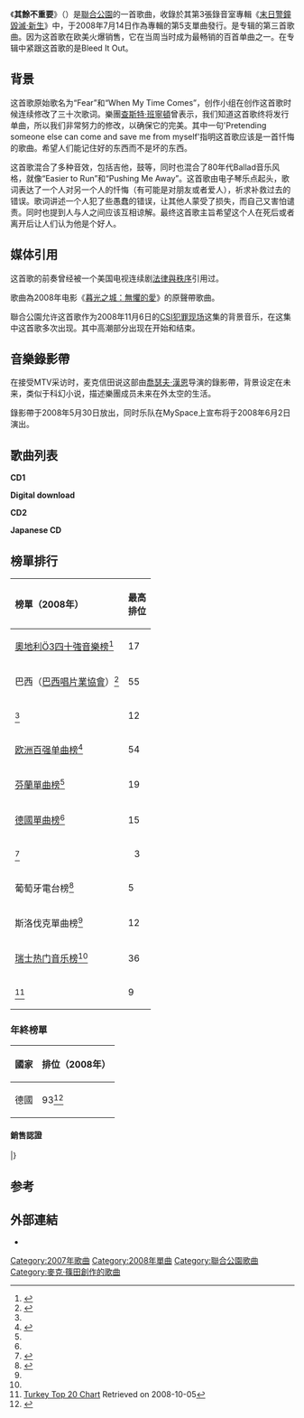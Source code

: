 {{For|这首歌[[CSI犯罪现场|CSI]]相关内容|Leave Out All The Rest (CSI犯罪现场)}}
{{refimprove|time=2017-07-22T12:11:21+00:00}}
{{Infobox Single |
| Name           = Leave Out All the Rest<br><small>其餘不重要</small>
| Cover          = Leave Out All The Rest artwork.jpg
| Artist         = [[聯合公園|聯合公園]]
| Album          = [[末日警鐘_毀滅·新生|末日警鐘 毀滅·新生]]
| Recorded       = 2007年
| Released       = 2008年7月14日<small>（UK）</small><ref>{{Cite web |url=http://www.amazon.co.uk/Leave-Out-Rest-Linkin-Park/dp/B001BN1UZO |title=Amazon.co.uk: Leave Out All the Rest: Linkin Park: Music<!-- Bot generated title --> |accessdate=2009-03-25 |archive-date=2017-08-01 |archive-url=https://web.archive.org/web/20170801164234/https://www.amazon.co.uk/Leave-Out-Rest-Linkin-Park/dp/B001BN1UZO |dead-url=no }}</ref> <br />2008年7月15日<small>（U.S.）</small><ref>[http://www.amazon.com/gp/product/B001BZHAX8 Amazon.com: Leave Out All The Rest: MP3 Downloads: Linkin Park<!-- Bot generated title -->]</ref><br />2008年8月25日<small>（U.S. radio）</small><ref>{{Cite web |url=http://allaccess.com/ |title=AllAccess.com<!-- click on Top40/M--> |accessdate=2009-03-25 |archive-date=2011-07-23 |archive-url=https://web.archive.org/web/20110723180612/http://www.allaccess.com/ |dead-url=no }}</ref><br />2008年11月27日<small>（Japan）</small>
| Genre          = [[另類搖滾|另類搖滾]]、[[電音搖滾|電音搖滾]]
| Length         = 3:29<small>（album version）</small><br />3:19 <small>（single version）</small>
| Label          = [[華納兄弟唱片公司|華納兄弟唱片]]
| Writer         = [[聯合公園|聯合公園]]
| Producer       = {{tsl|en|Rick Rubin||Rick Rubin}}<br />[[麥克·篠田|麥克·篠田]]
| Last single    = “[[We_Made_It|We Made It]]”<br />（2008年）
| This single    = “'''Leave Out All the Rest'''”<br />（2008年）
| Next single    = “[[New_Divide|New Divide]]”<br />（2009年）
}}

《'''其餘不重要'''》（{{lang-en|''Leave Out All the Rest''}}）是[[聯合公園|聯合公園]]的一首歌曲，收錄於其第3張錄音室專輯《[[末日警鐘_毀滅·新生|末日警鐘 毀滅·新生]]》中，于2008年7月14日作為專輯的第5支單曲發行。是专辑的第三首歌曲。因为这首歌在欧美火爆销售，它在当周当时成为最畅销的百首单曲之一。在专辑中紧跟这首歌的是Bleed It Out。

== 背景 ==
这首歌原始歌名为“Fear”和“When My Time Comes”，创作小组在创作这首歌时候连续修改了三十次歌词。樂團[[查斯特·班寧頓|查斯特·班寧頓]]曾表示，我们知道这首歌终将发行单曲，所以我们非常努力的修改，以确保它的完美。其中一句'Pretending someone else can come and save me from myself'指明这首歌应该是一首忏悔的歌曲。希望人们能记住好的东西而不是坏的东西。

这首歌混合了多种音效，包括吉他，鼓等，同时也混合了80年代Ballad音乐风格，就像“Easier to Run”和“Pushing Me Away”。这首歌由电子琴乐点起头，歌词表达了一个人对另一个人的忏悔（有可能是对朋友或者爱人），祈求补救过去的错误。歌词讲述一个人犯了些愚蠢的错误，让其他人蒙受了损失，而自己又害怕谴责。同时也提到人与人之间应该互相谅解。最终这首歌主旨希望这个人在死后或者离开后让人们认为他是个好人。

== 媒体引用 ==
这首歌的前奏曾经被一个美国电视连续剧[[法律與秩序|法律與秩序]]引用过。

歌曲為2008年电影《[[暮光之城：無懼的愛|暮光之城：無懼的愛]]》的原聲帶歌曲。

聯合公園允许这首歌作为2008年11月6日的[[CSI犯罪现场|CSI犯罪现场]]这集的背景音乐，在这集中这首歌多次出现。其中高潮部分出现在开始和结束。

== 音樂錄影帶 ==
在接受MTV采访时，麦克信田说这部由[[喬瑟夫·漢恩|喬瑟夫·漢恩]]导演的錄影帶，背景设定在未来，类似于科幻小说，描述樂團成员未来在外太空的生活。

錄影帶于2008年5月30日放出，同时乐队在MySpace上宣布将于2008年6月2日演出。

== 歌曲列表 ==
'''CD1'''
{{Tracklist
| all_writing = Linkin Park
| title1 = Leave Out All the Rest
|note1 = Single Version
| length1 = 3:19
| title2 = In Pieces
| note2 = Live in Washington DC 19/08/07
| length2 = 3:47
}}

'''Digital download'''
{{Tracklist
| title1 = Leave Out All the Rest
| note1 = Single Version
|length1 = 3:19
| title2 = In Pieces
| note2 = Live in Washington DC 19/08/07
| length2 = 3:47
| title3 = Leave Out All the Rest
| note3 = Live in Detroit 22/08/07
| length3 = 3:26
}}

'''CD2'''
{{Tracklist
| title1 = Leave Out All the Rest
| note1 = Single Version
|length1 = 3:19
| title2 = In Pieces
| note2 = Live in Washington DC 19/08/07
| length2 = 3:47
| title3 = Leave Out All the Rest
| note3 = Live in Detroit 22/08/07
| length3 = 3:26
| title4 = Leave Out All the Rest
| note4 = Video
|length4 = 3:25
}}

'''Japanese CD'''
{{Tracklist
| title1 = Leave Out All the Rest
| note1 = Single Version
|length1 = 3:19
| title2 = Leave Out All the Rest
| note2 = Live in Detroit 22/08/07
| length2 = 3:26
| title3 = L.O.A.T.R
| note3 = [[麥克·篠田|M. Shinoda]] Remix
| length3 = 3:46
| title4 = Leave Out All the Rest
| note4 = Video
|length4 = 3:25
| title5 = Leave Out All the Rest
| note5 = Live from [[革命之路：終結·進化|Road to Revolution]] Video
|length5 = 3:27
}}

==榜單排行==
{| class="sortable wikitable"
|-
!align="left"|榜單（2008年）
!align="left"|最高<br />排位
|-
|align="left"|[[奧地利Ö3四十強音樂榜|奧地利Ö3四十強音樂榜]]<ref name="acharts.us">{{cite web |url=http://acharts.us/song/36274 |title=Linkin Park - Leave Out All The Rest - Music Charts |publisher=Acharts.us |date= |accessdate=2012-02-27 |archive-date=2011-07-02 |archive-url=https://web.archive.org/web/20110702061904/http://acharts.us/song/36274 |dead-url=no }}</ref>   
| style="text-align:center;"|17
|-
|巴西（[[巴西唱片業協會|巴西唱片業協會]]）<ref name="Brazil">{{cite web |url = http://asdfg-menezes.org/bookBR.pdf |title = Brazil |work = ABPD |date = October 6, 2001 |accessdate = April 1, 2014 |archive-date = 2018-11-18 |archive-url = https://web.archive.org/web/20181118151941/http://asdfg-menezes.org/bookBR.pdf |dead-url = no }}</ref>
| style="text-align:center;"|55
|-
|align="left"|{{tsl|en|Czech Singles Chart|捷克單曲榜|捷克單曲榜}}<ref name="acharts.us"/> 
| style="text-align:center;"|12
|-
|[[欧洲百强单曲榜|欧洲百强单曲榜]]<ref>{{cite web |title=Chart History |work=Leave out All the Rest - Linkin Park |publisher=[[告示牌_(雜誌)|Billboard]] |date=2008-10-18 |url= {{BillboardURLbyName|artist=linkin park|chart=all}} |accessdate=2010-11-30}}</ref>
| style="text-align:center;"|54
|-
|align="left"|[[芬蘭單曲榜|芬蘭單曲榜]]<ref name="acharts.us"/> 
| style="text-align:center;"|19
|-
|align="left"|[[GfK娱乐榜单|德國單曲榜]]<ref name="acharts.us"/> 
| style="text-align:center;"|15
|-
|align='left'|{{tsl|en|Polish Singles Chart|波蘭單曲榜|波蘭單曲榜}}<ref>{{cite web |url=http://lp3.polskieradio.pl/notowania/?numer=1404 |title=Polish Singles Chart | |access-date=2017-07-22 |archive-url=https://web.archive.org/web/20120319170952/http://lp3.polskieradio.pl/notowania/?numer=1404 |archive-date=2012-03-19 |dead-url=yes }}</ref>
|align="center"|3
|-
|align="left"|葡萄牙電台榜<ref>{{Cite web |url=http://www.nielsenmusiccontrol.com/index_por |title=Nielsen Music Control |accessdate=2009-03-25 |archive-date=2005-10-25 |archive-url=https://web.archive.org/web/20051025024134/http://www.nielsenmusiccontrol.com/index_por |dead-url=yes }}</ref>
| style="text-align:center;"|5
|-
|align="left"|斯洛伐克單曲榜<ref name="acharts.us"/> 
| style="text-align:center;"|12
|-
|align="left"|[[瑞士热门音乐榜|瑞士热门音乐榜]]<ref name="acharts.us"/> 
| style="text-align:center;"|36
|-
|align="left"|{{tsl|en|Turkey Top 20 Chart|土耳其二十強榜單|土耳其二十強榜}}<ref>[http://www.billboard.com.tr/pages/Turkiye_top20.aspx/ Turkey Top 20 Chart] {{Wayback|url=http://www.billboard.com.tr/pages/Turkiye_top20.aspx/ |date=20080420045407 }} Retrieved on 2008-10-05</ref>
| style="text-align:center;"|9
|}

===年終榜單===
{|class="wikitable"
|-
!align="left"|國家
!align="left"|排位（2008年）
|-
|align="left"|德國
| style="text-align:center;"|93<ref>[http://www.mtv.de/charts/Jahrescharts_2008 ]{{dead link|date=February 2012}}</ref>
|}
====銷售認證====
{{Certification Table Top}}
{{Certification Table Entry|region=United States|award=金|artist=Linkin Park|accessdate=November 7, 2007|title=Shadow of the day|autocat=true|salesamount=500,000}}
|}

== 参考 ==
{{reflist}}

==外部連結==
* {{MetroLyrics song|linkin-park|leave-out-all-the-rest}}<!-- Licensed lyrics provider -->

{{Linkin Park}}

[[Category:2007年歌曲|Category:2007年歌曲]]
[[Category:2008年單曲|Category:2008年單曲]]
[[Category:聯合公園歌曲|Category:聯合公園歌曲]]
[[Category:麥克·篠田創作的歌曲|Category:麥克·篠田創作的歌曲]]